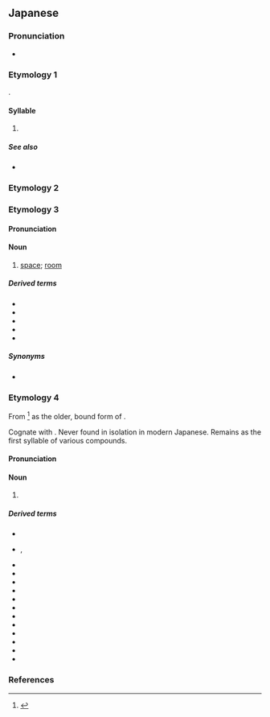 {{character info}}
==Japanese==
{{stroke order|strokes=3}}

===Pronunciation===
* {{ja-pron}}

===Etymology 1===
{{ja-kana-mannyogana-etym}}.

====Syllable====
{{ja-syllable}}

# {{ja-kana-def}}

=====See also=====
* {{list:Hiragana/ja}}

===Etymology 2===
{{ja-see-kango|魔}}

===Etymology 3===
{{ja-kanjitab|alt=間}}

====Pronunciation====
{{ja-pron|ま|acc=0|acc_ref=DJR,NHK}}

====Noun====
{{ja-noun|ま}}

# [[space]]; [[room]]

=====Derived terms=====
* {{ja-r|床の間|とこ の ま}}
* {{ja-r|茶の間|ちゃ の ま}}
* {{ja-r|束の間|つか の ま}}
* {{ja-r|間に合う|ま に あう}}
* {{ja-r|間もなく|ま も なく}}

=====Synonyms=====
* {{ja-r|中|なか}}

===Etymology 4===

From {{inh|ja|ojp|sort=ま|-}}<ref name="KDJ">{{R:Kokugo Dai Jiten}}</ref> as the older, bound form of {{m|ojp|目|tr=me<sub>2</sub>}}.

Cognate with {{m|ja|見る|tr=miru||to see}}. Never found in isolation in modern Japanese. Remains as the first syllable of various compounds.

====Pronunciation====
{{ja-pron|yomi=k|ま}}

====Noun====
{{ja-noun|ま}}

# {{n-g|Combining form of {{m|ja||め|tr=me}} above}}

=====Derived terms=====
{{der-top3}}
* {{ja-r|睫|まつげ|[[eyelash]]}}
* {{ja-r|瞼|まぶた}}, {{ja-r|瞼|まなぶた|[[eyelid]]}}
* {{ja-r|前|まえ}}
* {{ja-r|瞬く|またたく|to [[blink]], [[wink]]}}
* {{ja-r|瞬く|まばたく|to blink, wink}}
* {{ja-r|瞬ぐ|まじろぐ|to blink, wink}}
* {{ja-r|眼|まなこ|[[eyeball]]}}
* {{ja-r|眦|まなじり|[[corner]] of the [[eye]]}}
* {{ja-r|眼間|まなかい|[[between]] one's eyes}}
* {{ja-r|眉|まみえ|[[eyebrow]]}}
* {{ja-r|眉|まゆ|eyebrow}}
* {{ja-r|眼差し|まなざし|[[look#Noun|look]], [[gaze]]}}
* {{ja-r|目%深|ま%ぶか|[[wear]]ing low over one's eyes}}
* {{ja-r|まのあたり||just [[before]] one's eyes}}
{{der-bottom}}

===References===
<references/>